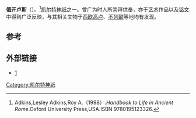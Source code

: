 {{Infobox deity|type=irish
| name =俄开卢斯
}}
'''俄开卢斯 '''（{{lang-en|Ocelus}}）。<ref>Adkins,Lesley Adkins,Roy A.（1998）.''Handbook to Life in Ancient Rome''.Oxford University Press,USA.ISBN 9780195123326.</ref>[[凯尔特|凯尔特]][[神祇|神祇]]之一。曾广为时人所崇拜供奉，亦于[[艺术|艺术]]作品以及[[铭文|铭文]]中得到广泛反映，与其相关文物于[[西欧|西欧]][[高卢|高卢]]、[[不列颠|不列颠]]等地均有发现。

== 参考 ==
{{reflist}}

==外部链接==
* [http://www.caerleon.net/history/army/altar2.htm]{{Wayback|url=http://www.caerleon.net/history/army/altar2.htm |date=20140121002738 }}

{{古罗马}}

[[Category:凯尔特神祇|Category:凯尔特神祇]]